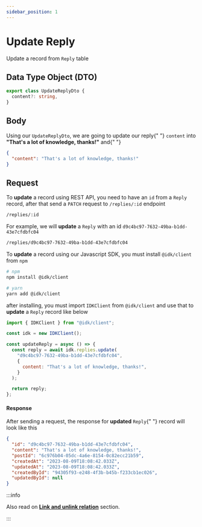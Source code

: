 ```yaml
---
sidebar_position: 1
---
```


# Update Reply


Update a record from `Reply` table

## Data Type Object (DTO)

```typescript
export class UpdateReplyDto {
  content?: string,
}
```

## Body

<BrowserWindow url="/replies/:id">

<p>
  Using our <code>UpdateReplyDto</code>, we are going to update our reply{" "}
  <code>content</code> into <b>"That's a lot of knowledge, thanks!"</b> and{" "}
</p>

```json
{
  "content": "That's a lot of knowledge, thanks!"
}
```

</BrowserWindow>

## Request

<Tabs>
  <TabItem value="rest_api" label="REST API" default>
  To <b>update</b> a record using REST API, you need to have an <code>id</code> from a <code>Reply</code> record, after that send a <code>PATCH</code> request to <code>/replies/:id</code> endpoint

```md title="[PATCH]"
/replies/:id
```

For example, we will <b>update</b> a <code>Reply</code> with an id <code>d9c4bc97-7632-49ba-b1dd-43e7cfdbfc04</code>

```md title="[PATCH]"
/replies/d9c4bc97-7632-49ba-b1dd-43e7cfdbfc04
```

  </TabItem>
  <TabItem value="js_sdk" label="Javascript SDK">
  To <b>update</b> a record using our Javascript SDK, you must install <code>@idk/client</code> from <code>npm</code>

```bash
# npm
npm install @idk/client

# yarn
yarn add @idk/client
```

after installing, you must import <code>IDKClient</code> from <code>@idk/client</code> and use that to **update** a <code>Reply</code> record like below

```javascript
import { IDKClient } from "@idk/client";

const idk = new IDKClient();

const updateReply = async () => {
  const reply = await idk.replies.update(
    "d9c4bc97-7632-49ba-b1dd-43e7cfdbfc04",
    {
      content: "That's a lot of knowledge, thanks!",
    }
  );

  return reply;
};
```

  </TabItem>
</Tabs>

#### Response

<BrowserWindow url="/replies/d9c4bc97-7632-49ba-b1dd-43e7cfdbfc04">

<p>
  After sending a request, the response for <b>updated</b> <code>Reply</code>{" "}
  record will look like this
</p>

```json
{
  "id": "d9c4bc97-7632-49ba-b1dd-43e7cfdbfc04",
  "content": "That's a lot of knowledge, thanks!",
  "postId": "6c976b04-05dc-4a6e-8154-0c82ecc21b59",
  "createdAt": "2023-08-09T18:08:42.033Z",
  "updatedAt": "2023-08-09T18:08:42.033Z",
  "createdById": "94305f93-e248-4f3b-b45b-f233cb1ec026",
  "updatedById": null
}
```

</BrowserWindow>

:::info

Also read on **[Link and unlink relation](./)** section.

:::

